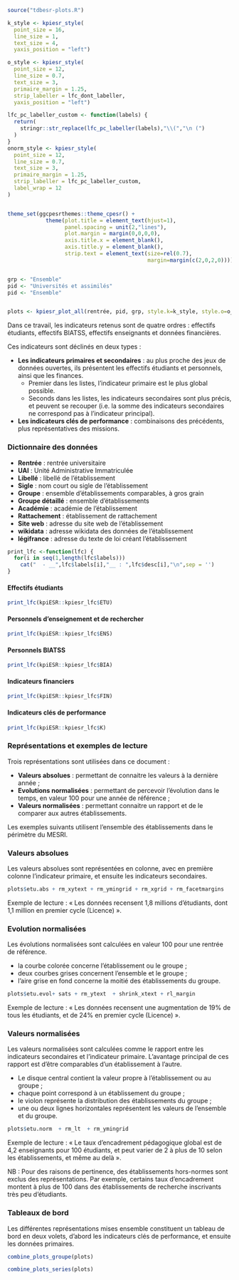 
```r
source("tdbesr-plots.R")

k_style <- kpiesr_style(
  point_size = 16,
  line_size = 1,
  text_size = 4,
  yaxis_position = "left")

o_style <- kpiesr_style(
  point_size = 12,
  line_size = 0.7,
  text_size = 3,
  primaire_margin = 1.25,
  strip_labeller = lfc_dont_labeller,
  yaxis_position = "left")

lfc_pc_labeller_custom <- function(labels) {
  return(
    stringr::str_replace(lfc_pc_labeller(labels),"\\(","\n (")
  )
}
onorm_style <- kpiesr_style(
  point_size = 12,
  line_size = 0.7,
  text_size = 3,
  primaire_margin = 1.25,
  strip_labeller = lfc_pc_labeller_custom,
  label_wrap = 12
)


theme_set(ggcpesrthemes::theme_cpesr() + 
            theme(plot.title = element_text(hjust=1),
                  panel.spacing = unit(2,"lines"), 
                  plot.margin = margin(0,0,0,0),
                  axis.title.x = element_blank(),
                  axis.title.y = element_blank(),
                  strip.text = element_text(size=rel(0.7), 
                                            margin=margin(c(2,0,2,0)))))


grp <- "Ensemble"
pid <- "Universités et assimilés"
pid <- "Ensemble"


plots <- kpiesr_plot_all(rentrée, pid, grp, style.k=k_style, style.o=o_style, style.o.norm = onorm_style)
```


Dans ce travail, les indicateurs retenus sont de quatre ordres\ : effectifs étudiants, effectifs BIATSS, effectifs enseignants et données financières.

Ces indicateurs sont déclinés en deux types :

- __Les indicateurs primaires et secondaires__ : au plus proche des jeux de données ouvertes, ils présentent les effectifs étudiants et personnels, ainsi que les finances. 
  - Premier dans les listes, l'indicateur primaire est le plus global possible.
  - Seconds dans les listes, les indicateurs secondaires sont plus précis, et peuvent se recouper (i.e. la somme des indicateurs secondaires ne correspond pas à l'indicateur principal).

- __Les indicateurs clés de performance__ : combinaisons des précédents, plus représentatives des missions.


### Dictionnaire des données

  - __Rentrée__ : rentrée universitaire
  - __UAI__ : Unité Administrative Immatriculée
  - __Libellé__ : libellé de l'établissement
  - __Sigle__ : nom court ou sigle de l'établissement
  - __Groupe__ : ensemble d'établissements comparables, à gros grain
  - __Groupe détaillé__ : ensemble d'établissements
  - __Académie__ : académie de l'établissement
  - __Rattachement__ : établissement de rattachement
  - __Site web__ : adresse du site web de l'établissement
  - __wikidata__ : adresse wikidata des données de l'établissement
  - __légifrance__ : adresse du texte de loi créant l'établissement

```r
print_lfc <-function(lfc) {
  for(i in seq(1,length(lfc$labels)))
    cat("  - __",lfc$labels[i],"__ : ",lfc$desc[i],"\n",sep = '')
}
```


#### Effectifs étudiants

```r
print_lfc(kpiESR::kpiesr_lfc$ETU)
```

```{=latex}
\vfill
```

#### Personnels d'enseignement et de rechercher

```r
print_lfc(kpiESR::kpiesr_lfc$ENS)
```

#### Personnels BIATSS

```r
print_lfc(kpiESR::kpiesr_lfc$BIA)
```

#### Indicateurs financiers

```r
print_lfc(kpiESR::kpiesr_lfc$FIN)
```

#### Indicateurs clés de performance

```r
print_lfc(kpiESR::kpiesr_lfc$K)
```


### Représentations et exemples de lecture

Trois représentations sont utilisées dans ce document :

- __Valeurs absolues__\ : permettant de connaitre les valeurs à la dernière année ;
- __Evolutions normalisées__\ : permettant de percevoir l'évolution dans le temps,
en valeur 100 pour une année de référence ;
- __Valeurs normalisées__\ : permettant connaitre un rapport et de le comparer aux
autres établissements.

Les exemples suivants utilisent l'ensemble des établissements dans le périmètre du 
MESRI.


### Valeurs absolues

Les valeurs absolues sont représentées en colonne, avec en première colonne l'indicateur primaire, et ensuite les indicateurs secondaires. 


```r
plots$etu.abs + rm_xytext + rm_ymingrid + rm_xgrid + rm_facetmargins
```

Exemple de lecture : « Les données recensent 1,8 millions d'étudiants, dont 1,1 million en premier cycle (Licence) ».

```{=latex}
\vfill
```

### Evolution normalisées

Les évolutions normalisées sont calculées en valeur 100 pour une rentrée de référence.

- la courbe colorée concerne l'établissement ou le groupe ;
- deux courbes grises concernent l'ensemble et le groupe ;
- l'aire grise en fond concerne la moitié des établissements du groupe.

```r
plots$etu.evol+ sats + rm_ytext  + shrink_xtext + rl_margin
```

Exemple de lecture : « Les données recensent une augmentation de 19% de tous les étudiants, et de 24% en premier cycle (Licence) ».

```{=latex}
\vfill
```

### Valeurs normalisées

Les valeurs normalisées sont calculées comme le rapport entre les indicateurs secondaires et l'indicateur primaire. L'avantage principal de ces rapport est d'être comparables d'un établissement à l'autre. 

- Le disque central contient la valeur propre à l'établissement ou au groupe ;
- chaque point correspond à un établissement du groupe ;
- le violon représente la distribution des établissements du groupe ;
- une ou deux lignes horizontales représentent les valeurs de l'ensemble et du groupe.


```r
plots$etu.norm  + rm_lt  + rm_ymingrid
```

Exemple de lecture : « Le taux d'encadrement pédagogique global est de 4,2 enseignants pour 100 étudiants, 
et peut varier de 2 à plus de 10 selon les établissements, et même au delà ».

NB : Pour des raisons de pertinence, des établissements hors-normes sont exclus
des représentations. Par exemple, certains taux d'encadrement montent à plus de 
100 dans des établissements de recherche inscrivants très peu d'étudiants.


### Tableaux de bord

Les différentes représentations mises ensemble constituent un tableau de bord en deux volets, 
d'abord les indicateurs clés de performance, et ensuite les données primaires.

```r
combine_plots_groupe(plots)
```

```r
combine_plots_series(plots)
```
